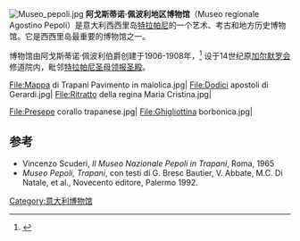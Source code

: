 [[File:Museo_pepoli.jpg|thumb]]
'''阿戈斯蒂诺·佩波利地区博物馆'''（Museo regionale Agostino Pepoli）是意大利西西里岛[[特拉帕尼|特拉帕尼]]的一个艺术、考古和地方历史博物馆。它是西西里岛最重要的博物馆之一。

博物馆由阿戈斯蒂诺·佩波利伯爵创建于1906-1908年，<ref>{{Cite web |url=https://web.archive.org/web/20080515222904/http://www.comune.trapani.it/turismo/pepoli.htm |title=Museo Pepoli di Trapani|language=it}}</ref> 设于14世纪原[[加尔默罗会|加尔默罗会]]修道院内，毗邻[[特拉帕尼圣母领报圣殿|特拉帕尼圣母领报圣殿]]。

<gallery>
File:Mappa di Trapani Pavimento in maiolica.jpg|
File:Dodici apostoli di Gerardi.jpg|
File:Ritratto della regina Maria Cristina.jpg|

File:Presepe corallo trapanese.jpg|
File:Ghigliottina borbonica.jpg|
</gallery>

==参考==
<references/>
* Vincenzo Scuderi, ''Il Museo Nazionale Pepoli in Trapani'', Roma, 1965
* ''Museo Pepoli, Trapani'', con testi di G. Bresc Bautier, V. Abbate, M.C. Di Natale, et al., Novecento editore, Palermo 1992.

{{coord|38.01877|12.54233|format=dms|type:landmark_region:IT|display=title}}
[[Category:意大利博物馆|Category:意大利博物馆]]